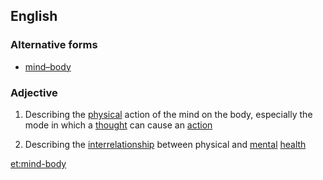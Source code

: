 ==English==

===Alternative forms===
* [[mind–body]]

===Adjective===
{{en-adj|-|head=[[mind]]-[[body]]}}

# {{context|philosophy|lang=en}} Describing the [[physical]] action of the mind on the body, especially the mode in which a [[thought]] can cause an [[action]]
# {{context|medicine|lang=en}} Describing the [[interrelationship]] between physical and [[mental]] [[health]]

[[et:mind-body]]